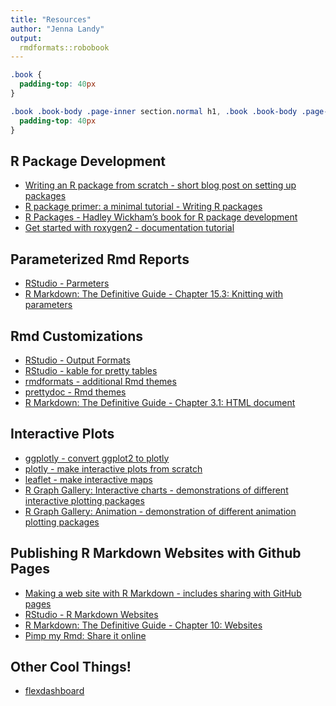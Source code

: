 ```yaml
---
title: "Resources"
author: "Jenna Landy"
output: 
  rmdformats::robobook
---
```


```css
.book {
  padding-top: 40px
}

.book .book-body .page-inner section.normal h1, .book .book-body .page-inner section.normal h2, .book .book-body .page-inner section.normal h3, .book .book-body .page-inner section.normal h4 {
  padding-top: 40px
}
```

## R Package Development

- [Writing an R package from scratch - short blog post on setting up packages](https://hilaryparker.com/2014/04/29/writing-an-r-package-from-scratch/)
- [R package primer: a minimal tutorial - Writing R packages](https://kbroman.org/pkg_primer/)
- [R Packages - Hadley Wickham's book for R package development](https://r-pkgs.org/)
- [Get started with roxygen2 - documentation tutorial](https://cran.r-project.org/web/packages/roxygen2/vignettes/roxygen2.html)

## Parameterized Rmd Reports

- [RStudio - Parmeters](https://rmarkdown.rstudio.com/lesson-6.html)
- [R Markdown: The Definitive Guide - Chapter 15.3: Knitting with parameters](https://bookdown.org/yihui/rmarkdown/params-knit.html)

## Rmd Customizations

- [RStudio - Output Formats](https://rmarkdown.rstudio.com/lesson-9.html)
- [RStudio - kable for pretty tables](https://rmarkdown.rstudio.com/lesson-7.html)
- [rmdformats - additional Rmd themes](https://juba.github.io/rmdformats/)
- [prettydoc - Rmd themes](https://prettydoc.statr.me/themes.html)
- [R Markdown: The Definitive Guide - Chapter 3.1: HTML document](https://bookdown.org/yihui/rmarkdown/html-document.html#table-of-contents)


## Interactive Plots

- [ggplotly - convert ggplot2 to plotly](https://www.rdocumentation.org/packages/plotly/versions/4.10.0/topics/ggplotly)
- [plotly - make interactive plots from scratch](https://plotly.com/r/)
- [leaflet - make interactive maps](https://rstudio.github.io/leaflet/)
- [R Graph Gallery: Interactive charts - demonstrations of different interactive plotting packages](https://r-graph-gallery.com/interactive-charts.html)
- [R Graph Gallery: Animation - demonstration of different animation plotting packages](https://r-graph-gallery.com/animation.html)

## Publishing R Markdown Websites with Github Pages

- [Making a web site with R Markdown - includes sharing with GitHub pages](https://psu-psychology.github.io/psy-525-reproducible-research-2020/how_to/make-website-with-rstudio.html)
- [RStudio - R Markdown Websites](https://rmarkdown.rstudio.com/lesson-13.html)
- [R Markdown: The Definitive Guide - Chapter 10: Websites](https://bookdown.org/yihui/rmarkdown/rmarkdown-site.html)
- [Pimp my Rmd: Share it online](https://holtzy.github.io/Pimp-my-rmd/#share_it_online)

## Other Cool Things!

- [flexdashboard](https://pkgs.rstudio.com/flexdashboard/)


